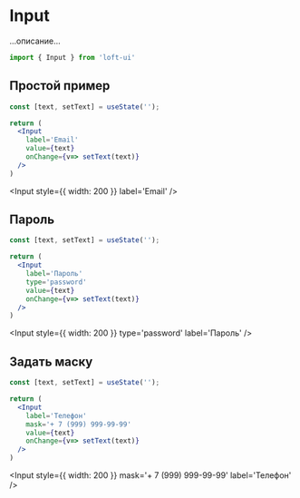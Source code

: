 
# Input
...описание...

```js
import { Input } from 'loft-ui'
```

## Простой пример
```jsx
const [text, setText] = useState('');

return (
  <Input
    label='Email'
    value={text}
    onChange={v=> setText(text)}
  />
)
```

<Input
  style={{ width: 200 }}
  label='Email'
/>

## Пароль
```jsx
const [text, setText] = useState('');

return (
  <Input
    label='Пароль'
    type='password'
    value={text}
    onChange={v=> setText(text)}
  />
)
```

<Input
  style={{ width: 200 }}
  type='password'
  label='Пароль'
/>

## Задать маску
```jsx
const [text, setText] = useState('');

return (
  <Input
    label='Телефон'
    mask='+ 7 (999) 999-99-99'
    value={text}
    onChange={v=> setText(text)}
  />
)
```

<Input
  style={{ width: 200 }}
  mask='+ 7 (999) 999-99-99'
  label='Телефон'
/>

